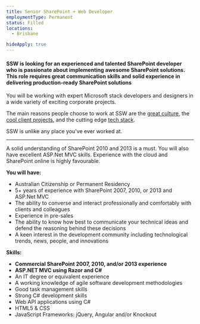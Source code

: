 ---
title: Senior SharePoint + Web Developer
employmentType: Permanent
status: Filled
locations: 
  - Brisbane

hideApply: true
---
        
#### SSW is looking for an experienced and talented SharePoint developer who is passionate about implementing awesome SharePoint solutions. This role requires great communication skills and solid experience in delivering production-ready SharePoint solutions


You will be working with expert Microsoft stack developers and designers in a wide variety of exciting corporate projects.  

 The main reasons people choose to work at SSW are the [great culture](https://www.ssw.com.au/ssw/Company/Culture), the [cool client projects](https://www.ssw.com.au/ssw/Company/Clients), and the cutting edge [tech stack](https://www.ssw.com.au/ssw/Consulting/Default.aspx).  

 SSW is unlike any place you've ever worked at.




---


A solid understanding of SharePoint 2010 and 2013 is a must. You will also have excellent ASP.Net MVC skills. Experience with the cloud and SharePoint online is highly favourable.



**You will have:**



* Australian Citizenship or Permanent Residency
* 5+ years of experience with SharePoint 2007, 2010, or 2013 and ASP.Net MVC
* The ability to converse and interact professionally and comfortably with clients and colleagues
* Experience in pre-sales
* The ability to know how best to communicate your technical ideas and defend the reasoning behind these decisions
* A keen interest in the development community including technological trends, news, people, and innovations


**Skills:**


* **Commercial SharePoint 2007, 2010, and/or 2013 experience**
* **ASP.NET MVC using Razor and C#**
* An IT degree or equivalent experience
* A working knowledge of agile software development methodologies
* Good task management skills
* Strong C# development skills
* Web API applications using C#
* HTML5 & CSS
* JavaScript Frameworks: jQuery, Angular and/or Knockout


